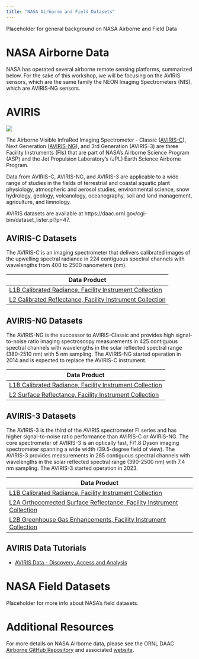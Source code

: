 ```yaml
---
title: "NASA Airborne and Field Datasets"
---
```


Placeholder for general background on NASA Airborne and Field Data

# NASA Airborne Data

NASA has operated several airborne remote sensing platforms, summarized below. For the sake of this workshop, we will be focusing on the AVIRIS sensors, which are the same family the NEON Imaging Spectrometers (NIS), which are AVIRIS-NG sensors.

# AVIRIS
![](../img/aviris.png)

The Airborne Visible InfraRed Imaging Spectrometer - Classic ([AVIRIS-C](https://aviris.jpl.nasa.gov/)), Next Generation ([AVIRIS-NG](https://avirisng.jpl.nasa.gov/)), and 3rd Generation (AVIRIS-3) are three Facility Instruments (FIs) that are part of NASA's Airborne Science Program (ASP) and the Jet Propulsion Laboratory's (JPL) Earth Science Airborne Program. 

Data from AVIRIS-C, AVIRIS-NG, and AVIRIS-3 are applicable to a wide range of studies in the fields of terrestrial and coastal aquatic plant physiology, atmospheric and aerosol studies, environmental science, snow hydrology, geology, volcanology, oceanography, soil and land management, agriculture, and limnology.

AVIRIS datasets are available at https://daac.ornl.gov/cgi-bin/dataset_lister.pl?p=47.

## AVIRIS-C Datasets
The AVIRIS-C is an imaging spectrometer that delivers calibrated images of the upwelling spectral radiance in 224 contiguous spectral channels with wavelengths from 400 to 2500 nanometers (nm). 

| Data Product |
| --- |
| [L1B Calibrated Radiance, Facility Instrument Collection](https://doi.org/10.3334/ORNLDAAC/2155) |
| [L2 Calibrated Reflectance, Facility Instrument Collection](https://doi.org/10.3334/ORNLDAAC/2154) |

## AVIRIS-NG Datasets
The AVIRIS-NG is the successor to AVIRIS-Classic and provides high signal-to-noise ratio imaging spectroscopy measurements in 425 contiguous spectral channels with wavelengths in the solar reflected spectral range (380-2510 nm) with 5 nm sampling. The AVIRIS-NG started operation in 2014 and is expected to replace the AVIRIS-C instrument. 

| Data Product |
| --- |
| [L1B Calibrated Radiance, Facility Instrument Collection](https://doi.org/10.3334/ORNLDAAC/2095) |
| [L2 Surface Reflectance, Facility Instrument Collection](https://doi.org/10.3334/ORNLDAAC/2110) |

## AVIRIS-3 Datasets
The AVIRIS-3 is the third of the AVIRIS spectrometer FI series and has higher signal-to-noise ratio performance than AVIRIS-C or AVIRIS-NG. The core spectrometer of AVIRIS-3 is an optically fast, F/1.8 Dyson imaging spectrometer spanning a wide width (39.5-degree field of view). The AVIRIS-3 provides measurements in 285 contiguous spectral channels with wavelengths in the solar reflected spectral range (390-2500 nm) with 7.4 nm sampling. The AVIRIS-3 started operation in 2023. 

| Data Product |
| --- |
| [L1B Calibrated Radiance, Facility Instrument Collection](https://doi.org/10.3334/ORNLDAAC/2356) |
| [L2A Orthocorrected Surface Reflectance, Facility Instrument Collection](https://doi.org/10.3334/ORNLDAAC/2357) |
| [L2B Greenhouse Gas Enhancements, Facility Instrument Collection](https://doi.org/10.3334/ORNLDAAC/2358) |


## AVIRIS Data Tutorials
- [AVIRIS Data - Discovery, Access and Analysis](https://github.com/ornldaac/airborne/blob/main/events/2025-SBG/notebooks/AVIRIS-NG_L3_BioSCape.ipynb)

# NASA Field Datasets

Placeholder for more info about NASA's field datasets.

# Additional Resources

For more details on NASA Airborne data, please see the ORNL DAAC [Airborne GitHub Repository](https://github.com/ornldaac/airborne) and associated [website](https://ornldaac.github.io/airborne/README.html).